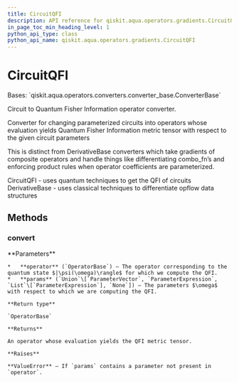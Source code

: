 ```yaml
---
title: CircuitQFI
description: API reference for qiskit.aqua.operators.gradients.CircuitQFI
in_page_toc_min_heading_level: 1
python_api_type: class
python_api_name: qiskit.aqua.operators.gradients.CircuitQFI
---
```


# CircuitQFI

<Class id="qiskit.aqua.operators.gradients.CircuitQFI" github="https://github.com/qiskit-community/qiskit-aqua/tree/stable/0.9/qiskit/aqua/operators/gradients/circuit_qfis/circuit_qfi.py" signature="CircuitQFI">
  Bases: `qiskit.aqua.operators.converters.converter_base.ConverterBase`

  Circuit to Quantum Fisher Information operator converter.

  Converter for changing parameterized circuits into operators whose evaluation yields Quantum Fisher Information metric tensor with respect to the given circuit parameters

  This is distinct from DerivativeBase converters which take gradients of composite operators and handle things like differentiating combo\_fn’s and enforcing product rules when operator coefficients are parameterized.

  CircuitQFI - uses quantum techniques to get the QFI of circuits DerivativeBase - uses classical techniques to differentiate opflow data structures

  ## Methods

  ### convert

  <Function id="qiskit.aqua.operators.gradients.CircuitQFI.convert" name="convert" signature="abstract CircuitQFI.convert(operator, params=None)">
    **Parameters**

    *   **operator** (`OperatorBase`) – The operator corresponding to the quantum state $|\psi(\omega)\rangle$ for which we compute the QFI.
    *   **params** (`Union`\[`ParameterVector`, `ParameterExpression`, `List`\[`ParameterExpression`], `None`]) – The parameters $\omega$ with respect to which we are computing the QFI.

    **Return type**

    `OperatorBase`

    **Returns**

    An operator whose evaluation yields the QFI metric tensor.

    **Raises**

    **ValueError** – If `params` contains a parameter not present in `operator`.
  </Function>
</Class>

